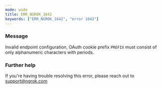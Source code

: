 ```yaml
---
mode: wide
title: ERR_NGROK_1642
keywords: ["ERR_NGROK_1642", "error 1642"]
---
```


### Message

Invalid endpoint configuration, OAuth cookie prefix `PREFIX` must consist of only alphanumeric characters with periods.

### Further help

If you're having trouble resolving this error, please reach out to [support@ngrok.com](mailto:support@ngrok.com?subject=Help%20with%20ERR_NGROK_1642)
